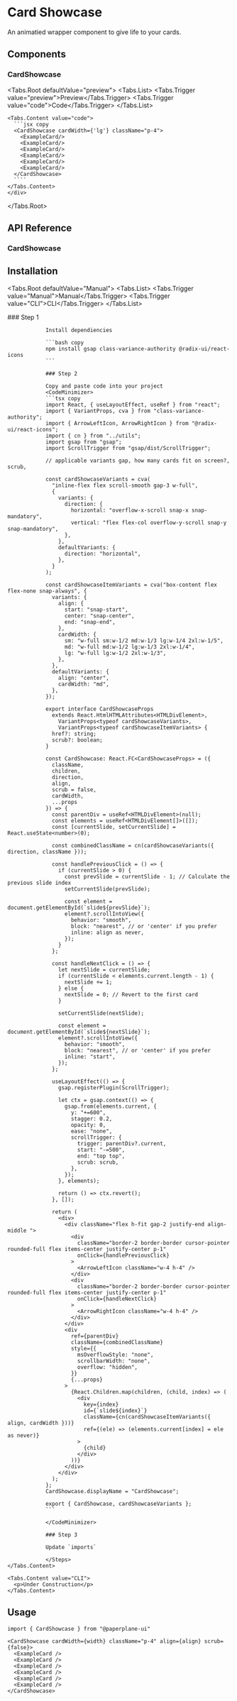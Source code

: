 
# Card Showcase

An animatied wrapper component to give life to your cards.

<div className='w-full h-8' />

## Components

### CardShowcase

<Tabs.Root defaultValue="preview">
  <Tabs.List>
    <Tabs.Trigger value="preview">Preview</Tabs.Trigger>
    <Tabs.Trigger value="code">Code</Tabs.Trigger>
  </Tabs.List>
  <div className="px-4 pt-3 pb-2">
    <Tabs.Content value="preview">
      <CardShowcaseVariants/>
    </Tabs.Content>

    <Tabs.Content value="code">
      ```jsx copy 
      <CardShowcase cardWidth={'lg'} className="p-4">
        <ExampleCard/>
        <ExampleCard/>
        <ExampleCard/>
        <ExampleCard/>
        <ExampleCard/>
        <ExampleCard/>
      </CardShowcase>
      ````
    </Tabs.Content>
    </div>
</Tabs.Root>


<div className='w-full h-8' />

## API Reference

### CardShowcase

<PropsCard
  name='scrub'
  description='Trigger animation by scroll.'
  type='boolean'
/>

<PropsCard
  name='align'
  description='Scroll snap alignment.'
  type='"start" | "center" | "end" '
/>

<PropsCard
  name='cardWidth'
  description='Dynamic size adjustment of children.'
  type='"sm" | "md" | "lg"'
/>

<div className='w-full h-8' />

## Installation

<Tabs.Root defaultValue="Manual">
  <Tabs.List>
    <Tabs.Trigger value="Manual">Manual</Tabs.Trigger>
    <Tabs.Trigger value="CLI">CLI</Tabs.Trigger>
  </Tabs.List>

  <div className="px-4 pt-3 pb-2">
    <Tabs.Content value="Manual">
      <Steps>
				### Step 1
				 
				Install dependiencies 

				```bash copy
				npm install gsap class-variance-authority @radix-ui/react-icons
				```
				 
				### Step 2
				 
				Copy and paste code into your project
				<CodeMinimizer>
				```tsx copy
                import React, { useLayoutEffect, useRef } from "react";
                import { VariantProps, cva } from "class-variance-authority";
                import { ArrowLeftIcon, ArrowRightIcon } from "@radix-ui/react-icons";
                import { cn } from "../utils";
                import gsap from "gsap";
                import ScrollTrigger from "gsap/dist/ScrollTrigger";

                // applicable variants gap, how many cards fit on screen?, scrub,

                const cardShowcaseVariants = cva(
                  "inline-flex flex scroll-smooth gap-3 w-full",
                  {
                    variants: {
                      direction: {
                        horizontal: "overflow-x-scroll snap-x snap-mandatory",
                        vertical: "flex flex-col overflow-y-scroll snap-y snap-mandatory",
                      },
                    },
                    defaultVariants: {
                      direction: "horizontal",
                    },
                  }
                );

                const cardShowcaseItemVariants = cva("box-content flex flex-none snap-always", {
                  variants: {
                    align: {
                      start: "snap-start",
                      center: "snap-center",
                      end: "snap-end",
                    },
                    cardWidth: {
                      sm: "w-full sm:w-1/2 md:w-1/3 lg:w-1/4 2xl:w-1/5",
                      md: "w-full md:w-1/2 lg:w-1/3 2xl:w-1/4",
                      lg: "w-full lg:w-1/2 2xl:w-1/3",
                    },
                  },
                  defaultVariants: {
                    align: "center",
                    cardWidth: "md",
                  },
                });

                export interface CardShowcaseProps
                  extends React.HtmlHTMLAttributes<HTMLDivElement>,
                    VariantProps<typeof cardShowcaseVariants>,
                    VariantProps<typeof cardShowcaseItemVariants> {
                  href?: string;
                  scrub?: boolean;
                }

                const CardShowcase: React.FC<CardShowcaseProps> = ({
                  className,
                  children,
                  direction,
                  align,
                  scrub = false,
                  cardWidth,
                  ...props
                }) => {
                  const parentDiv = useRef<HTMLDivElement>(null);
                  const elements = useRef<HTMLDivElement[]>([]);
                  const [currentSlide, setCurrentSlide] = React.useState<number>(0);

                  const combinedClassName = cn(cardShowcaseVariants({ direction, className }));

                  const handlePreviousClick = () => {
                    if (currentSlide > 0) {
                      const prevSlide = currentSlide - 1; // Calculate the previous slide index
                      setCurrentSlide(prevSlide);

                      const element = document.getElementById(`slide${prevSlide}`);
                      element?.scrollIntoView({
                        behavior: "smooth",
                        block: "nearest", // or 'center' if you prefer
                        inline: align as never,
                      });
                    }
                  };

                  const handleNextClick = () => {
                    let nextSlide = currentSlide;
                    if (currentSlide < elements.current.length - 1) {
                      nextSlide += 1;
                    } else {
                      nextSlide = 0; // Revert to the first card
                    }

                    setCurrentSlide(nextSlide);

                    const element = document.getElementById(`slide${nextSlide}`);
                    element?.scrollIntoView({
                      behavior: "smooth",
                      block: "nearest", // or 'center' if you prefer
                      inline: "start",
                    });
                  };

                  useLayoutEffect(() => {
                    gsap.registerPlugin(ScrollTrigger);

                    let ctx = gsap.context(() => {
                      gsap.from(elements.current, {
                        y: "+=600",
                        stagger: 0.2,
                        opacity: 0,
                        ease: "none",
                        scrollTrigger: {
                          trigger: parentDiv?.current,
                          start: "-=500",
                          end: "top top",
                          scrub: scrub,
                        },
                      });
                    }, elements);

                    return () => ctx.revert();
                  }, []);

                  return (
                    <div>
                      <div className="flex h-fit gap-2 justify-end align-middle ">
                        <div
                          className="border-2 border-border cursor-pointer rounded-full flex items-center justify-center p-1"
                          onClick={handlePreviousClick}
                        >
                          <ArrowLeftIcon className="w-4 h-4" />
                        </div>
                        <div
                          className="border-2 border-border cursor-pointer rounded-full flex items-center justify-center p-1"
                          onClick={handleNextClick}
                        >
                          <ArrowRightIcon className="w-4 h-4" />
                        </div>
                      </div>
                      <div
                        ref={parentDiv}
                        className={combinedClassName}
                        style={{
                          msOverflowStyle: "none",
                          scrollbarWidth: "none",
                          overflow: "hidden",
                        }}
                        {...props}
                      >
                        {React.Children.map(children, (child, index) => (
                          <div
                            key={index}
                            id={`slide${index}`}
                            className={cn(cardShowcaseItemVariants({ align, cardWidth }))}
                            ref={(ele) => (elements.current[index] = ele as never)}
                          >
                            {child}
                          </div>
                        ))}
                      </div>
                    </div>
                  );
                };
                CardShowcase.displayName = "CardShowcase";

                export { CardShowcase, cardShowcaseVariants };
				```

				</CodeMinimizer>

				### Step 3

				Update `imports`

				</Steps>
    </Tabs.Content>

    <Tabs.Content value="CLI">
      <p>Under Construction</p>
    </Tabs.Content>
  </div>
</Tabs.Root>

<div className='w-full h-8' />


## Usage

```tsx copy
import { CardShowcase } from "@paperplane-ui"
```

```tsx copy
<CardShowcase cardWidth={width} className="p-4" align={align} scrub={false}>
  <ExampleCard />
  <ExampleCard />
  <ExampleCard />
  <ExampleCard />
  <ExampleCard />
  <ExampleCard />
</CardShowcase>
```